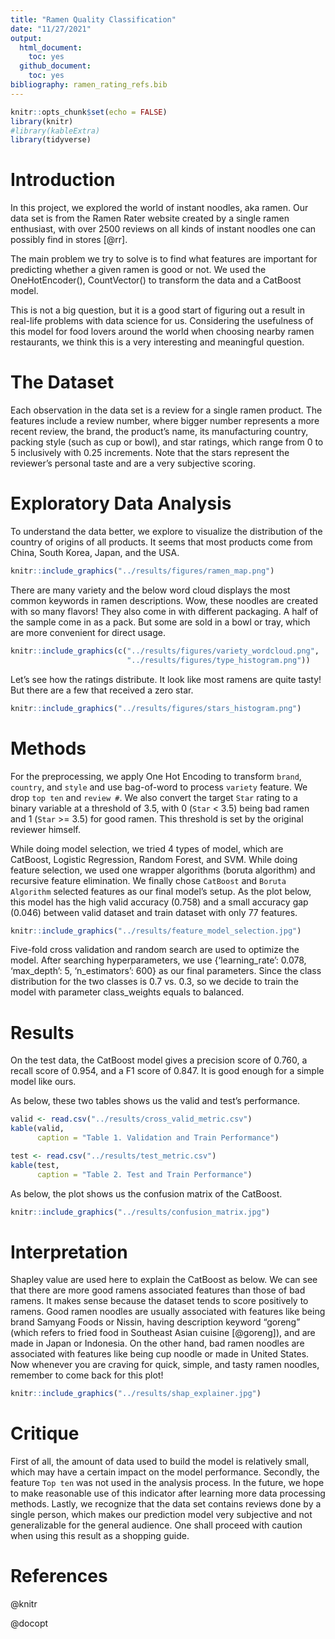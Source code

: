 ```yaml
---
title: "Ramen Quality Classification"
date: "11/27/2021"
output:
  html_document:
    toc: yes
  github_document:
    toc: yes
bibliography: ramen_rating_refs.bib
---
```


```r
knitr::opts_chunk$set(echo = FALSE)
library(knitr)
#library(kableExtra)
library(tidyverse)
```


# Introduction

In this project, we explored the world of instant noodles, aka ramen. Our data set is from the Ramen Rater website created by a single ramen enthusiast, with over 2500 reviews on all kinds of instant noodles one can possibly find in stores [@rr]. 

The main problem we try to solve is to find what features are important for predicting whether a given ramen is good or not. We used the OneHotEncoder(), CountVector() to transform the data and a CatBoost model.

This is not a big question, but it is a good start of figuring out a result in real-life problems with data science for us. Considering the usefulness of this model for food lovers around the world when choosing nearby ramen restaurants, we think this is a very interesting and meaningful question.

# The Dataset

Each observation in the data set is a review for a single ramen product. The features include a review number, where bigger number represents a more recent review, the brand, the product's name, its manufacturing country, packing style (such as cup or bowl), and star ratings, which range from 0 to 5 inclusively with 0.25 increments. Note that the stars represent the reviewer's personal taste and are a very subjective scoring.

# Exploratory Data Analysis

To understand the data better, we explore to visualize the distribution of the country of origins of all products. It seems that most products come from China, South Korea, Japan, and the USA.

```r
knitr::include_graphics("../results/figures/ramen_map.png")
```

There are many variety and the below word cloud displays the most common keywords in ramen descriptions. Wow, these noodles are created with so many flavors! They also come in with different packaging. A half of the sample come in as a pack. But some are sold in a bowl or tray, which are more convenient for direct usage.

```r
knitr::include_graphics(c("../results/figures/variety_wordcloud.png",
                          "../results/figures/type_histogram.png"))
```

Let's see how the ratings distribute. It look like most ramens are quite tasty! But there are a few that received a zero star.

```r
knitr::include_graphics("../results/figures/stars_histogram.png")
```

# Methods

For the preprocessing, we apply One Hot Encoding to transform  `brand`, `country`, and `style` and use bag-of-word to process `variety` feature. We drop `top ten` and `review #`. We also convert the target `Star` rating to a binary variable at a threshold of 3.5, with 0 (`Star` < 3.5) being bad ramen and 1 (`Star` >= 3.5) for good ramen. This threshold is set by the original reviewer himself. 

While doing model selection, we tried 4 types of model, which are CatBoost, Logistic Regression, Random Forest, and SVM. While doing feature selection, we used one wrapper algorithms (boruta algorithm) and recursive feature elimination. We finally chose `CatBoost` and `Boruta Algorithm` selected features as our final model's setup. As the plot below, this model has the high valid accuracy (0.758) and a small accuracy gap (0.046) between valid dataset and train dataset with only 77 features.

```r
knitr::include_graphics("../results/feature_model_selection.jpg")
```

Five-fold cross validation and random search are used to optimize the model. After searching hyperparameters, we use {'learning_rate': 0.078, 'max_depth': 5, 'n_estimators': 600} as our final parameters. Since the class distribution for the two classes is 0.7 vs. 0.3, so we decide to train the model with parameter class_weights equals to balanced.


# Results

On the test data, the CatBoost model gives a precision score of 0.760, a recall score of 0.954, and a F1 score of 0.847. It is good enough for a simple model like ours. 

As below, these two tables shows us the valid and test's performance.

```r
valid <- read.csv("../results/cross_valid_metric.csv")
kable(valid,
      caption = "Table 1. Validation and Train Performance") 
```

```r
test <- read.csv("../results/test_metric.csv")
kable(test,
      caption = "Table 2. Test and Train Performance") 
```

As below, the plot shows us the confusion matrix of the CatBoost.

```r
knitr::include_graphics("../results/confusion_matrix.jpg")
```

# Interpretation

Shapley value are used here to explain the CatBoost as below. We can see that there are more good ramens associated features than those of bad ramens. It makes sense because the dataset tends to score positively to ramens. Good ramen noodles are usually associated with features like being brand Samyang Foods or Nissin, having description keyword "goreng" (which refers to fried food in Southeast Asian cuisine [@goreng]), and are made in Japan or Indonesia. On the other hand, bad ramen noodles are associated with features like being cup noodle or made in United States. Now whenever you are craving for quick, simple, and tasty ramen noodles, remember to come back for this plot!

```r
knitr::include_graphics("../results/shap_explainer.jpg")
```


# Critique

First of all, the amount of data used to build the model is relatively small, which may have a certain impact on the model performance. Secondly, the feature `Top ten` was not used in the analysis process. In the future, we hope to make reasonable use of this indicator after learning more data processing methods. Lastly, we recognize that the data set contains reviews done by a single person, which makes our prediction model very subjective and not generalizable for the general audience. One shall proceed with caution when using this result as a shopping guide.

# References
@knitr

@docopt